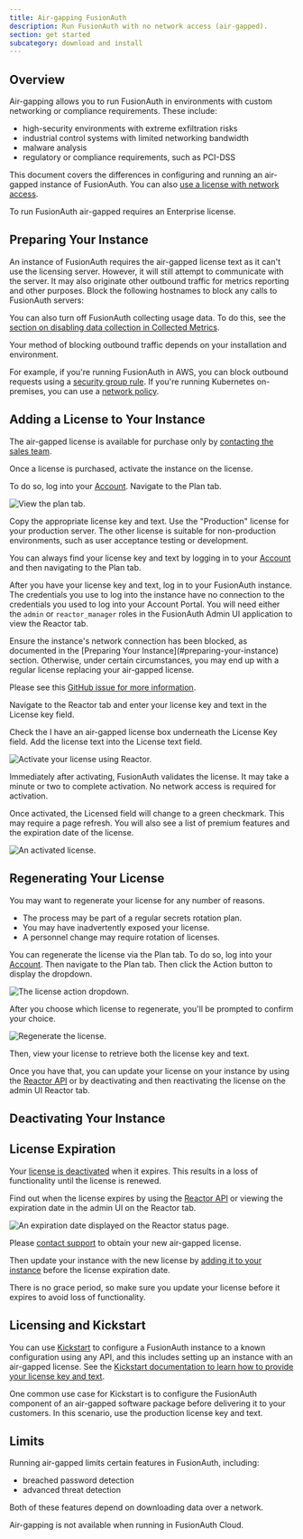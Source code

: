 ```yaml
---
title: Air-gapping FusionAuth
description: Run FusionAuth with no network access (air-gapped).
section: get started
subcategory: download and install
---
```


<EnterprisePlanBlurb />

## Overview

Air-gapping allows you to run FusionAuth in environments with custom networking or compliance requirements. These include:

* high-security environments with extreme exfiltration risks
* industrial control systems with limited networking bandwidth
* malware analysis
* regulatory or compliance requirements, such as PCI-DSS

This document covers the differences in configuring and running an air-gapped instance of FusionAuth. You can also [use a license with network access](/docs/get-started/core-concepts/licensing).

<Aside type="note">
To run FusionAuth air-gapped requires an Enterprise license.
</Aside>

## Preparing Your Instance

An instance of FusionAuth requires the air-gapped license text as it can't use the licensing server. However, it will still attempt to communicate with the server. It may also originate other outbound traffic for metrics reporting and other purposes. Block the following hostnames to block any calls to FusionAuth servers:

<HostsToAllowNetworkAccessFor />

You can also turn off FusionAuth collecting usage data. To do this, see the [section on disabling data collection in Collected Metrics](/docs/get-started/download-and-install/collected-metrics#disabling-data-collection).


Your method of blocking outbound traffic depends on your installation and environment.

For example, if you're running FusionAuth in AWS, you can block outbound requests using a [security group rule](https://docs.aws.amazon.com/vpc/latest/userguide/vpc-security-groups.html). If you're running Kubernetes on-premises, you can use a [network policy](https://kubernetes.io/docs/concepts/services-networking/network-policies/).

## Adding a License to Your Instance

The air-gapped license is available for purchase only by [contacting the sales team](/contact).

Once a license is purchased, activate the instance on the license. 

To do so, log into your [Account](https://account.fusionauth.io/account).  Navigate to the <Breadcrumb>Plan</Breadcrumb> tab.

![View the plan tab.](/img/docs/get-started/download-and-install/plan-tab-airgapped.png)

Copy the appropriate license key and text. Use the "Production" license for your production server. The other license is suitable for non-production environments, such as user acceptance testing or development. 

You can always find your license key and text by logging in to your [Account](https://account.fusionauth.io/account) and then navigating to the <Breadcrumb>Plan</Breadcrumb> tab.

After you have your license key and text, log in to your FusionAuth instance. The credentials you use to log into the instance have no connection to the credentials you used to log into your Account Portal. You will need either the `admin` or `reactor_manager` roles in the FusionAuth Admin UI application to view the <Breadcrumb>Reactor</Breadcrumb> tab.

<Aside type="caution">
  Ensure the instance's network connection has been blocked, as documented in the [Preparing Your Instance](#preparing-your-instance) section. Otherwise, under certain circumstances, you may end up with a regular license replacing your air-gapped license.

  Please see this [GitHub issue for more information](https://github.com/FusionAuth/fusionauth-issues/issues/3105).
</Aside>

Navigate to the <Breadcrumb>Reactor</Breadcrumb> tab and enter your license key and text in the <InlineField>License key</InlineField> field.

Check the <InlineField>I have an air-gapped license</InlineField> box underneath the <InlineUIElement>License Key</InlineUIElement> field. Add the license text into the <InlineField>License text</InlineField> field.

![Activate your license using Reactor.](/img/docs/get-started/download-and-install/air-gapped-license-activate.png)

Immediately after activating, FusionAuth validates the license. It may take a minute or two to complete activation. No network access is required for activation.

Once activated, the <InlineField>Licensed</InlineField> field will change to a green checkmark.  This may require a page refresh. You will also see a list of premium features and the expiration date of the license.

![An activated license.](/img/docs/get-started/download-and-install/air-gapped-license.png)

## Regenerating Your License

You may want to regenerate your license for any number of reasons.

* The process may be part of a regular secrets rotation plan.
* You may have inadvertently exposed your license.
* A personnel change may require rotation of licenses.

You can regenerate the license via the <Breadcrumb>Plan</Breadcrumb> tab. To do so, log into your [Account](https://account.fusionauth.io/account). Then navigate to the <Breadcrumb>Plan</Breadcrumb> tab. Then click the <InlineUIElement>Action</InlineUIElement> button to display the dropdown.

![The license action dropdown.](/img/docs/get-started/core-concepts/license-action-dropdown.png)

After you choose which license to regenerate, you'll be prompted to confirm your choice.

![Regenerate the license.](/img/docs/get-started/core-concepts/regenerate-license.png)

Then, view your license to retrieve both the license key and text.

Once you have that, you can update your license on your instance by using the [Reactor API](/docs/apis/reactor) or by deactivating and then reactivating the license on the admin UI <Breadcrumb>Reactor</Breadcrumb> tab.

## Deactivating Your Instance

<DeactivateLicense />

## License Expiration

Your [license is deactivated](#deactivating-your-instance) when it expires. This results in a loss of functionality until the license is renewed.

Find out when the license expires by using the [Reactor API](/docs/apis/reactor#retrieve-reactor-status) or viewing the expiration date in the admin UI on the <Breadcrumb>Reactor</Breadcrumb> tab.

![An expiration date displayed on the Reactor status page.](/img/docs/get-started/download-and-install/air-gapped-license-expiration.png)

Please [contact support](https://account.fusionauth.io/account/support/) to obtain your new air-gapped license. 

Then update your instance with the new license by [adding it to your instance](#adding-a-license-to-your-instance) before the license expiration date.

There is no grace period, so make sure you update your license before it expires to avoid loss of functionality.

## Licensing and Kickstart

You can use [Kickstart](/docs/get-started/download-and-install/development/kickstart) to configure a FusionAuth instance to a known configuration using any API, and this includes setting up an instance with an air-gapped license. See the [Kickstart documentation to learn how to provide your license key and text](/docs/get-started/download-and-install/development/kickstart#set-your-license-id).

One common use case for Kickstart is to configure the FusionAuth component of an air-gapped software package before delivering it to your customers. In this scenario, use the production license key and text.

## Limits

Running air-gapped limits certain features in FusionAuth, including:

* breached password detection 
* advanced threat detection

Both of these features depend on downloading data over a network.

Air-gapping is not available when running in FusionAuth Cloud.
